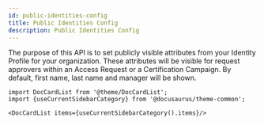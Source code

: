 ```yaml
---
id: public-identities-config
title: Public Identities Config
description: Public Identities Config
---
```




The purpose of this API is to set publicly visible attributes from your Identity Profile for your organization.
These attributes will be visible for request approvers within an Access Request or a Certification Campaign.
By default, first name, last name and manager will be shown.




```mdx-code-block
import DocCardList from '@theme/DocCardList';
import {useCurrentSidebarCategory} from '@docusaurus/theme-common';

<DocCardList items={useCurrentSidebarCategory().items}/>
```
      